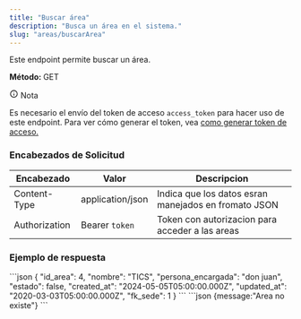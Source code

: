 ```yaml
---
title: "Buscar área"
description: "Busca un área en el sistema."
slug: "areas/buscarArea"
---
```



Este endpoint permite buscar un área.

<p> 
<strong>Método: </strong><span class="sl-badge success small astro-avdet4wd">GET</span>
</p>

<Tabs>
  <TabItem label="Endpoint">
    <ApiEndpoint url={`${API_BASE_URL}/areas/:idArea`} />
  </TabItem>
</Tabs>

<aside aria-label="Nota" class="starlight-aside starlight-aside--note"> <p class="starlight-aside__title" aria-hidden="true"> <svg aria-hidden="true" class="starlight-aside__icon astro-c6vsoqas" width="16" height="16" viewBox="0 0 24 24" fill="currentColor" style="--sl-icon-size: 1em;"><path d="M12 11a1 1 0 0 0-1 1v4a1 1 0 0 0 2 0v-4a1 1 0 0 0-1-1Zm.38-3.92a1 1 0 0 0-.76 0 1 1 0 0 0-.33.21 1.15 1.15 0 0 0-.21.33 1 1 0 0 0 .21 1.09c.097.088.209.16.33.21A1 1 0 0 0 13 8a1.05 1.05 0 0 0-.29-.71 1 1 0 0 0-.33-.21ZM12 2a10 10 0 1 0 0 20 10 10 0 0 0 0-20Zm0 18a8 8 0 1 1 0-16.001A8 8 0 0 1 12 20Z"></path></svg> Nota </p> 
Es necesario el envío del token de acceso <code>access_token</code> para hacer uso de este endpoint. Para ver cómo generar el token, vea <a href="/usuarios/login">como generar token de acceso.</a></aside>

<h3>Encabezados de Solicitud</h3>

| Encabezado | Valor | Descripcion
|----------|-------| -------
| Content-Type | application/json | Indica que los datos esran manejados en fromato JSON
| Authorization |  Bearer `token` | Token con autorizacion para acceder a las areas

<h3>Ejemplo de respuesta</h3>

<Tabs>
  <TabItem label="Status 200">
  ```json
{
    "id_area": 4,
    "nombre": "TICS",
    "persona_encargada": "don juan",
    "estado": false,
    "created_at": "2024-05-05T05:00:00.000Z",
    "updated_at": "2020-03-03T05:00:00.000Z",
    "fk_sede": 1
}
```
  </TabItem>

  <TabItem label="Status 404">
  ```json
  {message:"Area no existe"}
  ```
  </TabItem>
</Tabs>




